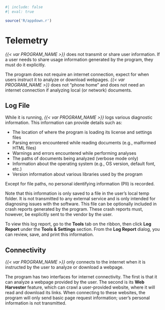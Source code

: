```r
#| include: false
#| eval: true

source('R/appdown.r')
```

# Telemetry

*{{< var PROGRAM_NAME >}}* does not transmit or share user information.
If a user needs to share usage information generated by the program, they must do it explicitly.

The program does not require an internet connection, expect for when users instruct it to analyze or download webpages.
*{{< var PROGRAM_NAME >}}* does not "phone home" and does not need an internet connection if analyzing local (or network) documents.

## Log File

While it is running, *{{< var PROGRAM_NAME >}}* logs various diagnostic information.
This information can provide details such as:

- The location of where the program is loading its license and settings files
- Parsing errors encountered while reading documents (e.g., malformed HTML files)
- Warnings and errors encountered while performing analyses
- The paths of documents being analyzed (verbose mode only)
- Information about the operating system (e.g., OS version, default font, etc.)
- Version information about various libraries used by the program

Except for file paths, no personal identifying information (PII) is recorded.

Note that this information is only saved to a file in the user's local temp folder.
It is not transmitted to any external service and is only intended for diagnosing issues with the software.
This file can be optionally included in crash reports generated by the program.
These crash reports must, however, be explicitly sent to the vendor by the user.

::: {.tipsection data-latex=""}
To view this log report, go to the **Tools** tab on the ribbon, then click **Log Report** under the **Tools & Settings** section.
From the **Log Report** dialog, you can review, save, and print this information.
:::

## Connectivity {-}

*{{< var PROGRAM_NAME >}}* only connects to the internet when it is instructed by the user to analyze or download a webpage.

The program has two interfaces for internet connectivity.
The first is that it can analyze a webpage provided by the user.
The second is its **Web Harvester** feature, which can crawl a user-provided website, where it will read and download its links.
When connecting to these websites, the program will only send basic page request information; user's personal information is not transmitted.
